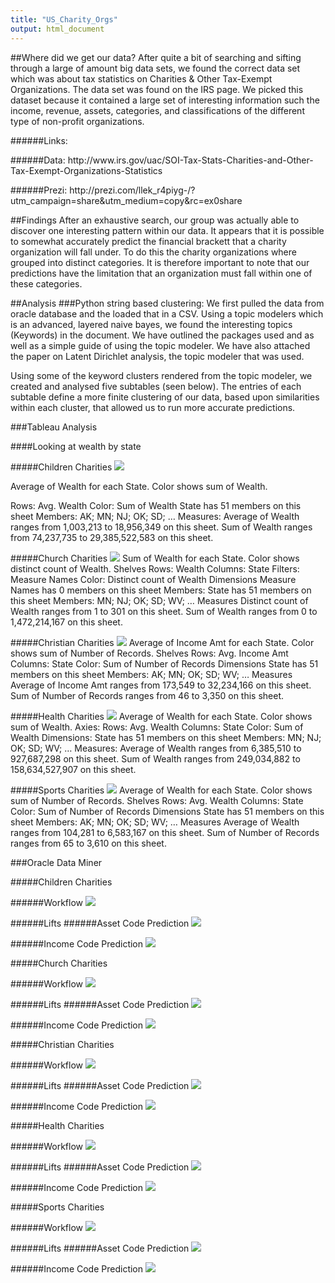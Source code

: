 ```yaml
---
title: "US_Charity_Orgs"
output: html_document
---
```


##Where did we get our data?
 After quite a bit of searching and sifting through a large of amount big data sets, we found the correct data set which was about tax statistics on  Charities & Other Tax-Exempt Organizations. 
The data set was found on the IRS page. We picked this dataset because it contained a large set of interesting information such the income, revenue, assets, categories, and classifications of the different type of non-profit organizations.

######Links:

######Data: http://www.irs.gov/uac/SOI-Tax-Stats-Charities-and-Other-Tax-Exempt-Organizations-Statistics

######Prezi: http://prezi.com/llek_r4piyg-/?utm_campaign=share&utm_medium=copy&rc=ex0share

##Findings
After an exhaustive search, our group was actually able to discover one interesting pattern within our data. It appears that it is possible to somewhat accurately predict the financial brackett that a charity organization will fall under. To do this the charity organizations where grouped into distinct categories. It is therefore important to note that our predictions have the limitation that an organization must fall within one of these categories.


##Analysis
###Python string based clustering:
We first pulled the data from oracle database and the loaded that in a CSV. Using a topic modelers which is an advanced, layered naive bayes, we found the interesting topics (Keywords) in the document. We have outlined the packages used and as well as a simple guide of using the topic modeler. We have also attached the paper on Latent Dirichlet analysis, the topic modeler that was used. 

Using some of the keyword clusters rendered from the topic modeler, we created and analysed five subtables (seen below). The entries of each subtable define a more finite clustering of our data, based upon similarities within each cluster, that allowed us to run more accurate predictions. 



###Tableau Analysis


####Looking at wealth by state

#####Children Charities 
![](./images/Child_Avg_Income.png) 

Average of Wealth for each State. Color shows sum of Wealth.

Rows:
Avg. Wealth
Color:
Sum of Wealth
State has 51 members on this sheet
Members: AK; MN; NJ; OK; SD; ...
Measures:
Average of Wealth ranges from 1,003,213 to 18,956,349 on this sheet.
Sum of Wealth ranges from 74,237,735 to 29,385,522,583 on this sheet.

#####Church Charities 
![](./images/Church_Avg_Wealth.png) 
Sum of Wealth for each State. Color shows distinct count of Wealth.
Shelves
Rows:
Wealth
Columns:
State
Filters:
Measure Names
Color:
Distinct count of Wealth
Dimensions
Measure Names has 0 members on this sheet
Members:
State has 51 members on this sheet
Members: MN; NJ; OK; SD; WV; ...
Measures
Distinct count of Wealth ranges from 1 to 301 on this sheet.
Sum of Wealth ranges from 0 to 1,472,214,167 on this sheet.

#####Christian Charities 
![](./images/Christian_Avg_Income.png) 
Average of Income Amt for each State. Color shows sum of Number of Records.
Shelves
Rows:
Avg. Income Amt
Columns:
State
Color:
Sum of Number of Records
Dimensions
State has 51 members on this sheet
Members: AK; MN; OK; SD; WV; ...
Measures
Average of Income Amt ranges from 173,549 to 32,234,166 on this sheet.
Sum of Number of Records ranges from 46 to 3,350 on this sheet.

#####Health Charities 
![](./images/Health_Total_Wealth.png) 
Average of Wealth for each State. Color shows sum of Wealth.
Axies: 
Rows:
Avg. Wealth
Columns:
State
Color:
Sum of Wealth
Dimensions:
State has 51 members on this sheet
Members: MN; NJ; OK; SD; WV; ...
Measures:
Average of Wealth ranges from 6,385,510 to 927,687,298 on this sheet.
Sum of Wealth ranges from 249,034,882 to 158,634,527,907 on this sheet.



#####Sports Charities 
![](./images/Sports_Avg_Wealth.png)
Average of Wealth for each State. Color shows sum of Number of Records.
Shelves
Rows:
Avg. Wealth
Columns:
State
Color:
Sum of Number of Records
Dimensions
State has 51 members on this sheet
Members: AK; MN; OK; SD; WV; ...
Measures
Average of Wealth ranges from 104,281 to 6,583,167 on this sheet.
Sum of Number of Records ranges from 65 to 3,610 on this sheet.

###Oracle Data Miner

#####Children Charities 

######Workflow
![](./images/Children.png) 

######Lifts
######Asset Code Prediction
![](./images/ChildrenAssetLift.png) 

######Income Code Prediction
![](./images/ChildrenIncomeLift.png) 


#####Church Charities 

######Workflow
![](./images/Church.png) 

######Lifts
######Asset Code Prediction
![](./images/ChurchAssetLift.png) 

######Income Code Prediction
![](./images/ChurchIncomeLift.png) 


#####Christian Charities 

######Workflow
![](./images/Christian.png) 

######Lifts
######Asset Code Prediction
![](./images/ChristianAssetLift.png) 

######Income Code Prediction
![](./images/ChristianIncomeLift.png) 


#####Health Charities 

######Workflow
![](./images/Health.png) 

######Lifts
######Asset Code Prediction
![](./images/HealthAssetLift.png) 

######Income Code Prediction
![](./images/HealthIncomeLift.png)  



#####Sports Charities 

######Workflow
![](./images/Sports.png) 

######Lifts
######Asset Code Prediction
![](./images/SportsAssetLift.png) 

######Income Code Prediction
![](./images/SportsIncomeLift.png) 




